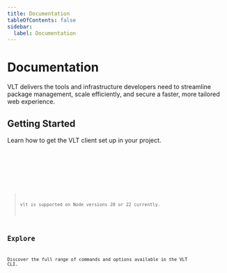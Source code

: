 ```yaml
---
title: Documentation
tableOfContents: false
sidebar:
  label: Documentation
---
```



# Documentation

VLT delivers the tools and infrastructure developers need to streamline package management, scale efficiently, and secure a faster, more tailored web experience.

## Getting Started

Learn how to get the VLT client set up in your project.

<Tabs>
  <TabItem label="npm">
    <Code code="$ npm i -g vlt" lang="bash" />
  </TabItem>
  <TabItem label="pnpm">
    <Code code="$ pnpm i -g vlt" lang="bash" />
  </TabItem>
</Tabs>

> vlt is supported on Node versions 20 or 22 currently.

## Explore

Discover the full range of commands and options available in the VLT CLI.

<CardGrid>
  <CardGridLink
    title="Authentication"
    description="Setup credentials for multiple registries"
    href="/cli/auth"
    img="/icons/authentication.svg"
  />
  <CardGridLink
    title="Commands"
    description="The commands you already know, made more powerful"
    href="/cli/commands"
    img="/icons/client.svg"
  />
  <CardGridLink
    title="Configuration"
    description="Do more, type less with companion binary shortcuts"
    href="/cli/configuring"
    img="/icons/config.svg"
  />
  <CardGridLink
    title="Packages"
    description="The workspaces that makeup the VLT monorepo"
    href="/packages"
    img="/icons/packages.svg"
  />
  <CardGridLink
    title="Dependency Selectors"
    description="Effortless dependency targeting with selectors"
    href="/cli/selectors"
    img="/icons/query.svg"
  />
  <CardGridLink
    title="Serverless Registry"
    description="Securely develop and distribute custom packages"
    href="https://www.vlt.sh/serverless-registry"
    img="/icons/vsr.svg"
  />
</CardGrid>
